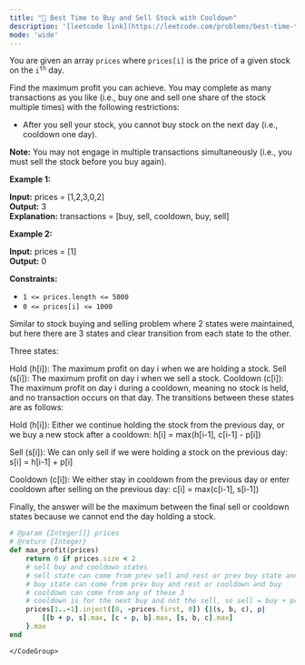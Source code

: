 ```yaml
---
title: "🧀 Best Time to Buy and Sell Stock with Cooldown"
description: '[leetcode link](https://leetcode.com/problems/best-time-to-buy-and-sell-stock-with-cooldown/description/)'
mode: 'wide'
---
```

<Tabs>
  <Tab title="Question" icon="circle-question" iconType="regular">
    <Card>
      <p>You are given an array <code>prices</code> where <code>prices[i]</code> is the price of a given stock on the <code>i<sup>th</sup></code> day.</p>  <p>Find the maximum profit you can achieve. You may complete as many transactions as you like (i.e., buy one and sell one share of the stock multiple times) with the following restrictions:</p>  <ul>  <li>After you sell your stock, you cannot buy stock on the next day (i.e., cooldown one day).</li> </ul>  <p><strong>Note:</strong> You may not engage in multiple transactions simultaneously (i.e., you must sell the stock before you buy again).</p>   <p><strong class="example">Example 1:</strong></p>   <strong>Input:</strong> prices = [1,2,3,0,2] <br/> <strong>Output:</strong> 3 <br/> <strong>Explanation:</strong> transactions = [buy, sell, cooldown, buy, sell]   <p><strong class="example">Example 2:</strong></p>   <strong>Input:</strong> prices = [1] <br/> <strong>Output:</strong> 0    <p><strong>Constraints:</strong></p>  <ul>  <li><code>1 &lt;= prices.length &lt;= 5000</code></li>  <li><code>0 &lt;= prices[i] &lt;= 1000</code></li> </ul> 
    </Card>
  </Tab>
  <Tab title="Solution" icon="lightbulb" iconType="regular" >
    <Card>
      Similar to stock buying and selling problem where 2 states were maintained, but here there are 3 states and clear transition from each state to the other.

Three states:

Hold (h[i]): The maximum profit on day i when we are holding a stock.
Sell (s[i]): The maximum profit on day i when we sell a stock.
Cooldown (c[i]): The maximum profit on day i during a cooldown, meaning no stock is held, and no transaction occurs on that day.
The transitions between these states are as follows:

Hold (h[i]): Either we continue holding the stock from the previous day, or we buy a new stock after a cooldown:
h[i] = max(h[i-1], c[i-1] - p[i])

Sell (s[i]): We can only sell if we were holding a stock on the previous day:
s[i] = h[i-1] + p[i]

Cooldown (c[i]): We either stay in cooldown from the previous day or enter cooldown after selling on the previous day:
c[i] = max(c[i-1], s[i-1])

Finally, the answer will be the maximum between the final sell or cooldown states because we cannot end the day holding a stock.
</Card>
  <Expandable title="code">
    <CodeGroup dropdown>
```ruby title="Best Time to Buy and Sell Stock with Cooldown" lines
# @param {Integer[]} prices
# @return {Integer}
def max_profit(prices)
    return 0 if prices.size < 2
    # sell buy and cooldown states
    # sell state can come from prev sell and rest or prev buy state and sell
    # buy state can come from prev buy and rest or cooldown and buy
    # cooldown can come from any of these 3
    # cooldown is for the next buy and not the sell, so sell = buy + price, and not cooldown
    prices[1..-1].inject([0, -prices.first, 0]) {|(s, b, c), p|
        [[b + p, s].max, [c - p, b].max, [s, b, c].max]
    }.max
end
```
    </CodeGroup>
  </Expandable>
  </Tab>
</Tabs>